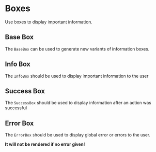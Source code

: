 

<Meta title="Display Components/Boxes/Boxes" />

# Boxes

Use boxes to display important information.

## Base Box

The `BaseBox` can be used to generate new variants of information boxes.

<Story of={BaseBoxStories.Default} />

## Info Box

The `InfoBox` should be used to display important information to the user

<Story of={InfoBoxStories.Default} />

## Success Box

The `SuccessBox` should be used to display information after an action was successful

<Story of={SuccessBoxStories.Default} />

## Error Box

The `ErrorBox` should be used to display global error or errors to the user.

<strong>It will not be rendered if no error given!</strong>
<div style={{ display: 'flex', flexDirection: 'column', gap: '1rem' }}>
  <Story of={ErrorBoxStories.SingleError} />
  <Story of={ErrorBoxStories.MultipleErrors} />
</div>
